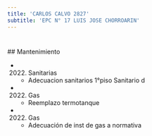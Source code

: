 ```yaml
---
title: 'CARLOS CALVO 2827'
subtitle: 'EPC N° 17 LUIS JOSE CHORROARIN'
---
```


#


 ## Mantenimiento

*  (2022) Sanitarias 
    + Adecuacion sanitarios 1°piso Sanitario d

*  (2022) Gas 
    + Reemplazo termotanque

*  (2022) Gas 
    + Adecuación de inst de gas a normativa




